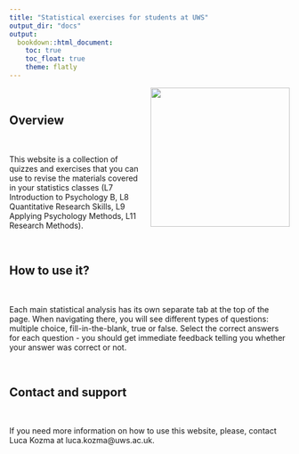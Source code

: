 ```yaml
---
title: "Statistical exercises for students at UWS"
output_dir: "docs"  
output:
  bookdown::html_document:
    toc: true
    toc_float: true
    theme: flatly
---
```

<style>
  .responsive-img {
    float: right;
    margin: 0px 0px 15px 15px;
  }

  @media (max-width: 768px) {
    .responsive-img {
      float: none;
      display: block;
      margin: 0 auto 15px auto;
    }
  }
</style>

<img src="uws-logo.png" width="250" class="responsive-img">

<br>

## Overview

<br> 

This website is a collection of quizzes and exercises that you can use to revise the materials covered in your statistics classes (L7 Introduction to Psychology B, L8 Quantitative Research Skills, L9 Applying Psychology Methods, L11 Research Methods). 

<br> 

## How to use it?

<br> 

Each main statistical analysis has its own separate tab at the top of the page. When navigating there, you will see different types of questions: multiple choice, fill-in-the-blank, true or false. Select the correct answers for each question - you should get immediate feedback telling you whether your answer was correct or not.

<br> 

## Contact and support

<br> 

If you need more information on how to use this website, please, contact Luca Kozma at luca.kozma@uws.ac.uk.